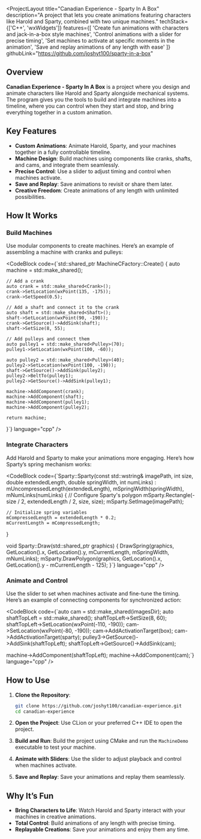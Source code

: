 
<ProjectLayout
  title="Canadian Experience - Sparty In A Box"
  description="A project that lets you create animations featuring characters like Harold and Sparty, combined with two unique machines."
  techStack={['C++', 'wxWidgets']}
  features={[
    'Create fun animations with characters and jack-in-a-box style machines',
    'Control animations with a slider for precise timing',
    'Set machines to activate at specific moments in the animation',
    'Save and replay animations of any length with ease'
  ]}
  githubLink="https://github.com/joshyt100/sparty-in-a-box"
>
  ## Overview  

  **Canadian Experience - Sparty In A Box** is a project where you design and animate characters like Harold and Sparty alongside mechanical systems. The program gives you the tools to build and integrate machines into a timeline, where you can control when they start and stop, and bring everything together in a custom animation.

  ## Key Features  

  - **Custom Animations**: Animate Harold, Sparty, and your machines together in a fully controllable timeline.  
  - **Machine Design**: Build machines using components like cranks, shafts, and cams, and integrate them seamlessly.  
  - **Precise Control**: Use a slider to adjust timing and control when machines activate.  
  - **Save and Replay**: Save animations to revisit or share them later.  
  - **Creative Freedom**: Create animations of any length with unlimited possibilities.  

  ## How It Works  

  ### Build Machines  

  Use modular components to create machines. Here’s an example of assembling a machine with cranks and pulleys:

  <CodeBlock
    code={`std::shared_ptr<Machine> MachineCFactory::Create() {
    auto machine = std::make_shared<Machine>();

    // Add a crank
    auto crank = std::make_shared<Crank>();
    crank->SetLocation(wxPoint(135, -175));
    crank->SetSpeed(0.5);

    // Add a shaft and connect it to the crank
    auto shaft = std::make_shared<Shaft>();
    shaft->SetLocation(wxPoint(90, -190));
    crank->GetSource()->AddSink(shaft);
    shaft->SetSize(8, 55);

    // Add pulleys and connect them
    auto pulley1 = std::make_shared<Pulley>(70);
    pulley1->SetLocation(wxPoint(100, -60));

    auto pulley2 = std::make_shared<Pulley>(40);
    pulley2->SetLocation(wxPoint(100, -190));
    shaft->GetSource()->AddSink(pulley2);
    pulley2->BeltTo(pulley1);
    pulley2->GetSource()->AddSink(pulley1);

    machine->AddComponent(crank);
    machine->AddComponent(shaft);
    machine->AddComponent(pulley1);
    machine->AddComponent(pulley2);

    return machine;
}`}
    language="cpp"
  />

  ### Integrate Characters  

  Add Harold and Sparty to make your animations more engaging. Here’s how Sparty’s spring mechanism works:

  <CodeBlock
    code={`Sparty::Sparty(const std::wstring& imagePath, int size, double extendedLength, double springWidth, int numLinks)
    : mUncompressedLength(extendedLength), mSpringWidth(springWidth), mNumLinks(numLinks) {
    // Configure Sparty's polygon
    mSparty.Rectangle(-size / 2, extendedLength / 2, size, size);
    mSparty.SetImage(imagePath);

    // Initialize spring variables
    mCompressedLength = extendedLength * 0.2;
    mCurrentLength = mCompressedLength;
}

void Sparty::Draw(std::shared_ptr<wxGraphicsContext> graphics) {
    DrawSpring(graphics, GetLocation().x, GetLocation().y, mCurrentLength, mSpringWidth, mNumLinks);
    mSparty.DrawPolygon(graphics, GetLocation().x, GetLocation().y - mCurrentLength - 125);
}`}
    language="cpp"
  />

  ### Animate and Control  

  Use the slider to set when machines activate and fine-tune the timing. Here’s an example of connecting components for synchronized action:

  <CodeBlock
    code={`auto cam = std::make_shared<Cam>(imagesDir);
auto shaftTopLeft = std::make_shared<Shaft>();
shaftTopLeft->SetSize(8, 60);
shaftTopLeft->SetLocation(wxPoint(-110, -190));
cam->SetLocation(wxPoint(-80, -190));
cam->AddActivationTarget(box);
cam->AddActivationTarget(sparty);
pulley3->GetSource()->AddSink(shaftTopLeft);
shaftTopLeft->GetSource()->AddSink(cam);

machine->AddComponent(shaftTopLeft);
machine->AddComponent(cam);`}
    language="cpp"
  />

  ## How to Use  

  1. **Clone the Repository**:
     ```bash
     git clone https://github.com/joshyt100/canadian-experience.git
     cd canadian-experience
     ```

  2. **Open the Project**: Use CLion or your preferred C++ IDE to open the project.

  3. **Build and Run**: Build the project using CMake and run the `MachineDemo` executable to test your machine.

  4. **Animate with Sliders**: Use the slider to adjust playback and control when machines activate.

  5. **Save and Replay**: Save your animations and replay them seamlessly.

  ## Why It’s Fun  

  - **Bring Characters to Life**: Watch Harold and Sparty interact with your machines in creative animations.  
  - **Total Control**: Build animations of any length with precise timing.  
  - **Replayable Creations**: Save your animations and enjoy them any time.  

</ProjectLayout>

